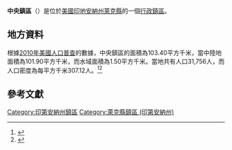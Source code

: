 {{noteTA
|G1=USState
|G2=地名
|G3=Unit
}}
{{Infobox settlement
|official_name            = 中央鎮區
|native_name = Center Township
|settlement_type          = [[行政鎮區|行政鎮區]]
|image_skyline            = Barns at the Buckley Homestead.jpg
|imagesize                = 250px
|image_map                = Map highlighting Center Township, Lake County, Indiana.svg
|mapsize                  = 250px
|pushpin_map  =USA Indiana
|pushpin_map_caption      = 中央鎮區在印地安納州的位置
|subdivision_type         = [[世界政區索引|國家]]
|subdivision_type1        = [[美国州份|州份]]
|subdivision_type2        = [[印地安納州行政区划|縣]]
|subdivision_name         = [[美国|美国]]
|subdivision_name1        = [[印地安納州|印地安納州]]
|subdivision_name2        = [[萊克縣_(印地安納州)|萊克縣]]
|elevation_ft             = 758
|elevation_m              = 231
|timezone                 = 
|area_total_km2           = 103.40
|area_land_km2            = 101.90
|area_water_km2           = 1.50
|area_total_sq_mi         = 
|area_land_sq_mi          = 
|area_water_sq_mi         = 
|population_as_of         = [[2010年美國人口普查|2010]]
|population_footnotes     = 
|population_total         = 31756
|population_density_km2   = auto
|population_density_sq_mi = auto
|utc_offset               = 
|coordinates              = {{coord|41|23|37|N|87|20|01|W|display=inline,title}}
| coor_pinpoint           = 
| coordinates_footnotes   = 
|timezone_DST             = 
|utc_offset_DST           = 
|postal_code_type         = [[美國郵區編號|郵區編號]]
|postal_code              = 
|area_code                = 
|blank_name = [[地名信息系统|GNIS ID]]
|blank_info = 453184
}}
'''中央鎮區'''（{{lang-en|Center Township}}）是位於[[美國|美國]][[印地安納州|印地安納州]][[萊克縣_(印地安納州)|萊克縣]]的一個[[行政鎮區|行政鎮區]]。

== 地方資料 ==
根據[[2010年美國人口普查|2010年美國人口普查]]的數據，中央鎮區的面積為103.40平方千米，當中陸地面積為101.90平方千米，而水域面積為1.50平方千米。當地共有人口31,756人，而人口密度為每平方千米307.12人。<ref name="GR8">{{cite web|url=http://factfinder2.census.gov|publisher=[[美国人口调查局|美国人口调查局]]|accessdate=2011-05-14|title=American FactFinder|archive-date=2013-09-11|archive-url=https://web.archive.org/web/20130911234518/http://factfinder2.census.gov/|dead-url=no}}</ref><ref>{{cite web|url=https://www.citypopulation.de/en/usa/illinois/admin/|title=USA: Illinois (Counties and Townships) - City Population|accessdate=2020-07-31|archive-date=2020-04-22|archive-url=https://web.archive.org/web/20200422090607/https://www.citypopulation.de/en/usa/illinois/admin/|dead-url=no}}</ref>

== 參考文獻 ==
{{reflist}}

{{萊克縣 (印地安納州)}}

{{DEFAULTSORT:Center Township}}
[[Category:印第安納州鎮區|Category:印第安納州鎮區]]
[[Category:萊克縣鎮區_(印第安納州)|Category:萊克縣鎮區 (印第安納州)]]

{{Indiana-geo-stub}}